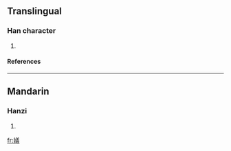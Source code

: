 ==Translingual==
===Han character===
{{Han char|rn=38|rad=女|as=13|sn=16|four=|canj=女廿土戈 (VTGI)}}
# {{defn|Han|sort=女13}}
====References====
{{Han ref|kx=0272.251|dkj=06794|dj=0540.280|hdz=21085.060|uh=5B1F|ud=23327}}

----
==Mandarin==
===Hanzi===
{{cmn-hanzi|pin=[[yì]] ([[yi4]])|wg=i<sup>4</sup>}}
# {{defn|Mandarin}}

[[fr:嬟]]